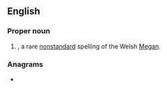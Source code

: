 ==English==

===Proper noun===
{{en-proper noun}}

# {{given name|female|from=Welsh}}, a rare [[nonstandard]] spelling of the Welsh [[Megan]].

===Anagrams===
* {{anagrams|en|gagmen}}